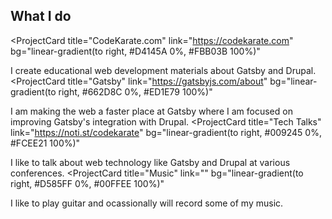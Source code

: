 ## What I do

<ProjectCard
  title="CodeKarate.com"
  link="https://codekarate.com"
  bg="linear-gradient(to right, #D4145A 0%, #FBB03B 100%)"
>
  I create educational web development materials about Gatsby and Drupal.
</ProjectCard>
<ProjectCard
  title="Gatsby"
  link="https://gatsbyjs.com/about"
  bg="linear-gradient(to right, #662D8C 0%, #ED1E79 100%)"
>
  I am making the web a faster place at Gatsby where I am focused on improving Gatsby's integration with Drupal.
</ProjectCard>
<ProjectCard
  title="Tech Talks"
  link="https://noti.st/codekarate"
  bg="linear-gradient(to right, #009245 0%, #FCEE21 100%)"
>
  I like to talk about web technology like Gatsby and Drupal at various conferences.
</ProjectCard>
<ProjectCard
  title="Music"
  link=""
  bg="linear-gradient(to right, #D585FF 0%, #00FFEE 100%)"
>
  I like to play guitar and ocassionally will record some of my music.
</ProjectCard>
